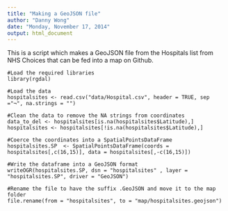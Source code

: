 ```yaml
---
title: "Making a GeoJSON file"
author: "Danny Wong"
date: "Monday, November 17, 2014"
output: html_document
---
```


This is a script which makes a GeoJSON file from the Hospitals list from NHS Choices that can be fed into a map on Github.

```
#Load the required libraries
library(rgdal)

#Load the data
hospitalsites <- read.csv("data/Hospital.csv", header = TRUE, sep ="¬", na.strings = "")

#Clean the data to remove the NA strings from coordinates
data_to_del <- hospitalsites[is.na(hospitalsites$Latitude),]
hospitalsites <- hospitalsites[!is.na(hospitalsites$Latitude),]

#Coerce the coordinates into a SpatialPointsDataFrame
hospitalsites.SP  <- SpatialPointsDataFrame(coords = hospitalsites[,c(16,15)], data = hospitalsites[,-c(16,15)])

#Write the dataframe into a GeoJSON format
writeOGR(hospitalsites.SP, dsn = "hospitalsites" , layer = "hospitalsites.SP", driver = "GeoJSON")

#Rename the file to have the suffix .GeoJSON and move it to the map folder
file.rename(from = "hospitalsites", to = "map/hospitalsites.geojson")
```